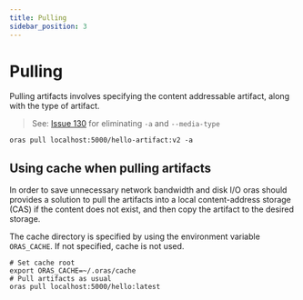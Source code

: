 ```yaml
---
title: Pulling
sidebar_position: 3
---
```


# Pulling

Pulling artifacts involves specifying the content addressable artifact, along with the type of artifact.
> See: [Issue 130](https://github.com/oras-project/oras/issues/130) for eliminating `-a` and `--media-type`

```
oras pull localhost:5000/hello-artifact:v2 -a
```

## Using cache when pulling artifacts

In order to save unnecessary network bandwidth and disk I/O oras should provides a solution to pull the artifacts into a local content-address storage (CAS) if the content does not exist, and then copy the artifact to the desired storage.

The cache directory is specified by using the environment variable `ORAS_CACHE`. If not specified, cache is not used.

```
# Set cache root
export ORAS_CACHE=~/.oras/cache
# Pull artifacts as usual
oras pull localhost:5000/hello:latest
```